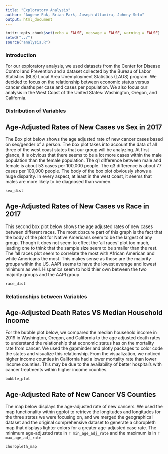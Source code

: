 ```yaml
---
title: "Exploratory Analysis"
author: "Augene Pak, Brian Park, Joseph Altamira, Johnny Seto"
output: html_document
---
```


```r
knitr::opts_chunk$set(echo = FALSE, message = FALSE, warning = FALSE)
setwd("../")
source("analysis.R")
```
### Introduction

For our exploratory analysis, we used datasets from the Center for Disease Control and Prevention and a dataset collected by the Bureau of Labor Statistics (BLS) Local Area Unemployment Statistics (LAUS) program. We decided to focus on the relationship between economic status versus cancer deaths per case and cases per population. We also focus our analysis in the West Coast of the United States: Washington, Oregon, and California.


### Distribution of Variables

## Age-Adjusted Rates of New Cases vs Sex in 2017

The Box plot below shows the age adjusted rate of new cancer cases based on sex/gender of a person. The box plot takes into account the data of all three of the west coast states that our group will be analyzing. At first glance, it is obvious that there seems to be a lot more cases within the male population than the female population. The q1 difference between male and female is about 53 cases per 100,000 people. The q3 difference is about 77 cases per 100,000 people. The body of the box plot obviously shows a huge disparity. In every aspect, at least in the west coast, it seems that males are more likely to be diagnosed than women.

```r
sex_dist

```

## Age-Adjusted Rates of New Cases vs Race in 2017

This second box plot below shows the age adjusted rates of new cases between different races. The most obscure part of this graph is the fact that the body of the plot for Native Americans seem to be the largest of any group. Though it does not seem to effect the 'all races' plot too much, leading one to think that the sample size seem to be smaller than the rest. The 'all races plot seem to correlate the most with African American and white Americans the most. This makes sense as those are the majority groups within the US. AAPI seems to have the lowest average and lowest minimum as well. Hispanics seem to hold thier own between the two majority groups and the AAPI group.

```r
race_dist
```

### Relationships between Variables

## Age-Adjusted Death Rates VS Median Household Income

For the bubble plot below, we compared the median household income in 2019 in Washington, Oregon, and California to the age adjusted death rates to understand the relationship that economic status has on the mortality rate from cancer. We used the gapminder and plotly packages to color code the states and visualize this relationship. From the visualization, we noticed higher income counties in California had a lower mortality rate than lower income counties. This may be due to the availability of better hospital’s with cancer treatments within higher income counties.

```r
bubble_plot
```

## Age-Adjusted Rate of New Cancer VS Counties

The map below displays the age-adjusted rate of new cancers. We used the map functionality within ggplot to retrieve the longitudes and longitudes for the three states we were focusing on, and we merged the geographical dataset and the original comprehensive dataset to generate a choropleth map that displays lighter colors for a greater age-adjusted case rate. The minimum age-adjusted rate in `r min_age_adj_rate` and the maximum is in `r max_age_adj_rate`

```r
choropleth_map
```
